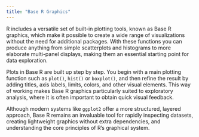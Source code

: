 ```yaml
---
title: "Base R Graphics"
---
```


R includes a versatile set of built-in plotting tools, known as Base R graphics, which make it possible to create a wide range of visualizations without the need for additional packages. With these functions you can produce anything from simple scatterplots and histograms to more elaborate multi-panel displays, making them an essential starting point for data exploration.

Plots in Base R are built up step by step. You begin with a main plotting function such as `plot()`, `hist()` or `boxplot()`, and then refine the result by adding titles, axis labels, limits, colors, and other visual elements. This way of working makes Base R graphics particularly suited to exploratory analysis, where it is often important to obtain quick visual feedback.

Although modern systems like `ggplot2` offer a more structured, layered approach, Base R remains an invaluable tool for rapidly inspecting datasets, creating lightweight graphics without extra dependencies, and understanding the core principles of R’s graphical system. 